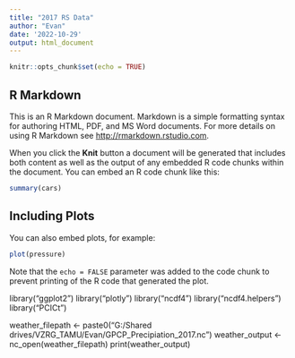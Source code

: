 ---
title: "2017 RS Data"
author: "Evan"
date: '2022-10-29'
output: html_document
---

```{r setup, include=FALSE}
knitr::opts_chunk$set(echo = TRUE)
```

## R Markdown

This is an R Markdown document. Markdown is a simple formatting syntax for authoring HTML, PDF, and MS Word documents. For more details on using R Markdown see <http://rmarkdown.rstudio.com>.

When you click the **Knit** button a document will be generated that includes both content as well as the output of any embedded R code chunks within the document. You can embed an R code chunk like this:

```{r cars}
summary(cars)
```

## Including Plots

You can also embed plots, for example:

```{r pressure, echo=FALSE}
plot(pressure)
```

Note that the `echo = FALSE` parameter was added to the code chunk to prevent printing of the R code that generated the plot.

library("ggplot2")
library("plotly")
library("ncdf4")
library("ncdf4.helpers")
library("PCICt")

weather_filepath <- paste0("G:/Shared drives/VZRG_TAMU/Evan/GPCP_Precipiation_2017.nc")
weather_output <- nc_open(weather_filepath)
print(weather_output)

